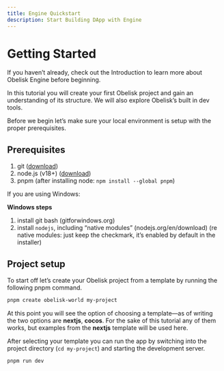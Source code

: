 ```yaml
---
title: Engine Quickstart
description: Start Building DApp with Engine
---
```



# Getting Started

If you haven’t already, check out the Introduction to learn more about Obelisk Engine before beginning.

In this tutorial you will create your first Obelisk project and gain an understanding of its structure. We will also explore Obelisk’s built in dev tools.

Before we begin let’s make sure your local environment is setup with the proper prerequisites.

## Prerequisites

1. git ([download](https://git-scm.com/downloads))
3. node.js (v18+) ([download](https://nodejs.org/en/download/))
4. pnpm (after installing node: `npm install --global pnpm`)

If you are using Windows:

**Windows steps**

1. install git bash (gitforwindows.org)
2. install `nodejs`, including “native modules” (nodejs.org/en/download) (re native modules: just keep the checkmark, it’s enabled by default in the installer)

## Project setup

To start off let’s create your Obelisk project from a template by running the following pnpm command.


```bash
pnpm create obelisk-world my-project
```

At this point you will see the option of choosing a template—as of writing the two options are **nextjs**, **cocos**. For the sake of this tutorial any of them works, but examples from the **nextjs** template will be used here.

After selecting your template you can run the app by switching into the project directory (`cd my-project`) and starting the development server.

```bash
pnpm run dev
```
